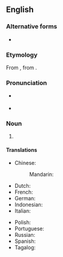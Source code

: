 {{also|monsignor}}
==English==
{{wikipedia}}

===Alternative forms===
* {{alt|en|monsignor}}

===Etymology===
From {{bor|en|it|monsignore}}, from {{uder|en|fr|monseigneur}}.

===Pronunciation===
* {{a|UK}} {{IPA|en|/mɒnˈsiː.njə/|/mɒn.siːˈnjɔː/}}
* {{a|US}} {{IPA|en|/mɑnˈsiː.njɚ/}}

===Noun===
{{en-noun|Monsignori}}

# {{n-g|An [[ecclesiastic]] [[title]] bestowed on some [[Roman Catholic]] [[cleric]]s by the [[Pope]]}}
#: {{syn|en|Msgr.|Mons.}}

====Translations====
{{trans-top|ecclesiastic title bestowed on some Roman Catholic clerics by the Pope}}
* Chinese:
*: Mandarin: {{t|cmn|蒙席|tr=méngxí}}
* Dutch: {{t+|nl|monseigneur|m}}
* French: {{t+|fr|Monseigneur}}
* German: {{t+|de|Monsignore|m}}
* Indonesian: {{t+|id|monsinyur}}
* Italian: {{t+|it|monsignore|m}}
{{trans-mid}}
* Polish: {{t+|pl|prałat|m}}
* Portuguese: {{t|pt|monsenhor|m}}
* Russian: {{t+|ru|монсеньо́р|m}}
* Spanish: {{t+|es|monseñor|m}}
* Tagalog: {{t|tl|monsenyor}}
{{trans-bottom}}
